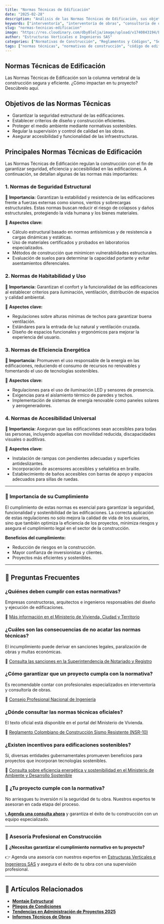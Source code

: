 ```yaml
---
title: "Normas Técnicas de Edificación"
date: "2025-02-28"
description: "Análisis de las Normas Técnicas de Edificación, sus objetivos, principales normativas e importancia en el sector de la construcción."
keywords: ["interventoría", "interventoría de obras", "consultoría de obras", "supervisión de obras", "control de calidad", "normativas de construcción", "interventoría administrativa"]
slug: "normas-tecnicas-edificacion"
image: "https://res.cloudinary.com/dby8lelja/image/upload/v1740843194/Estructuras%20Verticales%20e%20Ingenieros%20SAS/Imagenes%20Blog/normas_tecnicas_de_edificaiones_oep7yg.webp"
author: "Estructuras Verticales e Ingenieros SAS"
categories: ["Normativas de Construcción", "Reglamentos y Códigos", "Seguridad Estructural", "Supervisión de Obras", "Diseño y Construcción", "Gestión de Proyectos", "Control de Calidad en Obras", "Seguridad Sísmica y Normativas"]
tags: ["normas técnicas", "normativas de construcción", "código de edificaciones", "seguridad estructural", "control de calidad", "inspección de obras", "supervisión técnica", "ingeniería civil", "cumplimiento normativo", "planificación urbana", "diseño estructural", "eficiencia constructiva", "responsabilidad legal", "normas antisísmicas", "infraestructura segura", "sostenibilidad en construcción", "eficiencia energética"]
---
```


## Normas Técnicas de Edificación

Las Normas Técnicas de Edificación son la columna vertebral de la construcción segura y eficiente. ¿Cómo impactan en tu proyecto? Descúbrelo aquí.

## Objetivos de las Normas Técnicas

- Garantizar la seguridad estructural de las edificaciones.
- Establecer criterios de diseño y construcción eficientes.
- Proteger el medio ambiente mediante normativas sostenibles.
- Regular la supervisión y control de calidad en las obras.
- Asegurar accesibilidad y funcionalidad de las infraestructuras.

## Principales Normas Técnicas de Edificación

Las Normas Técnicas de Edificación regulan la construcción con el fin de garantizar seguridad, eficiencia y accesibilidad en las edificaciones. A continuación, se detallan algunas de las normas más importantes:

### **1. Normas de Seguridad Estructural**

📌 **Importancia:** Garantizan la estabilidad y resistencia de las edificaciones frente a fuerzas externas como sismos, vientos y sobrecargas estructurales. Estas normas buscan reducir el riesgo de colapsos y daños estructurales, protegiendo la vida humana y los bienes materiales.

📖 **Aspectos clave:**
- Cálculo estructural basado en normas antisísmicas y de resistencia a cargas dinámicas y estáticas.
- Uso de materiales certificados y probados en laboratorios especializados.
- Métodos de construcción que minimicen vulnerabilidades estructurales.
- Evaluación de suelos para determinar la capacidad portante y evitar asentamientos diferenciales.

### **2. Normas de Habitabilidad y Uso**

📌 **Importancia:** Garantizan el confort y la funcionalidad de las edificaciones al establecer criterios para iluminación, ventilación, distribución de espacios y calidad ambiental.

📖 **Aspectos clave:**
- Regulaciones sobre alturas mínimas de techos para garantizar buena ventilación.
- Estándares para la entrada de luz natural y ventilación cruzada.
- Diseño de espacios funcionales y ergonómicos para mejorar la experiencia del usuario.

### **3. Normas de Eficiencia Energética**

📌 **Importancia:** Promueven el uso responsable de la energía en las edificaciones, reduciendo el consumo de recursos no renovables y fomentando el uso de tecnologías sostenibles.

📖 **Aspectos clave:**
- Regulaciones para el uso de iluminación LED y sensores de presencia.
- Exigencias para el aislamiento térmico de paredes y techos.
- Implementación de sistemas de energía renovable como paneles solares y aerogeneradores.

### **4. Normas de Accesibilidad Universal**

📌 **Importancia:** Aseguran que las edificaciones sean accesibles para todas las personas, incluyendo aquellas con movilidad reducida, discapacidades visuales o auditivas.

📖 **Aspectos clave:**
- Instalación de rampas con pendientes adecuadas y superficies antideslizantes.
- Incorporación de ascensores accesibles y señalética en braille.
- Establecimiento de baños accesibles con barras de apoyo y espacios adecuados para sillas de ruedas.

---

### 📌 **Importancia de su Cumplimiento**

El cumplimiento de estas normas es esencial para garantizar la seguridad, funcionalidad y sostenibilidad de las edificaciones. La correcta aplicación de estas regulaciones no solo mejora la calidad de vida de los usuarios, sino que también optimiza la eficiencia de los proyectos, minimiza riesgos y asegura el cumplimiento legal en el sector de la construcción.

**Beneficios del cumplimiento:**
- Reducción de riesgos en la construcción.
- Mayor confianza de inversionistas y clientes.
- Proyectos más eficientes y sostenibles.

---
## 📌 Preguntas Frecuentes

### ¿Quiénes deben cumplir con estas normativas?
Empresas constructoras, arquitectos e ingenieros responsables del diseño y ejecución de edificaciones.

🔗 [Más información en el Ministerio de Vivienda, Ciudad y Territorio](https://minvivienda.gov.co/)

### ¿Cuáles son las consecuencias de no acatar las normas técnicas?
El incumplimiento puede derivar en sanciones legales, paralización de obras y multas económicas.

🔗 [Consulta las sanciones en la Superintendencia de Notariado y Registro](https://www.supernotariado.gov.co/)

### ¿Cómo garantizar que un proyecto cumpla con la normativa?
Es recomendable contar con profesionales especializados en interventoría y consultoría de obras.

🔗 [Consejo Profesional Nacional de Ingeniería](https://www.copnia.gov.co/tramites-y-servicios/registro-profesional-para-ingenieros-y-afines)

### ¿Dónde consultar las normas técnicas oficiales?
El texto oficial está disponible en el portal del Ministerio de Vivienda.

🔗 [Reglamento Colombiano de Construcción Sismo Resistente (NSR-10)](https://minvivienda.gov.co/sites/default/files/documentos/normas-sismo-resistentes-nsr-10.pdf)

### ¿Existen incentivos para edificaciones sostenibles?
Sí, diversas entidades gubernamentales promueven beneficios para proyectos que incorporan tecnologías sostenibles.

🔗 [Consulta sobre eficiencia energética y sostenibilidad en el Ministerio de Ambiente y Desarrollo Sostenible](https://www.minambiente.gov.co/)



### 🚀 **¿Tu proyecto cumple con la normativa?**  

No arriesgues tu inversión ni la seguridad de tu obra. Nuestros expertos te asesoran en cada etapa del proceso.  

[📞 **Agenda una consulta ahora**](https://www.estructurasverticales.com/contacto) y garantiza el éxito de tu construcción con un equipo especializado.  


---

### 🔹 Asesoría Profesional en Construcción

📢 **¿Necesitas garantizar el cumplimiento normativo en tu proyecto?**

👉 Agenda una asesoría con nuestros expertos en [Estructuras Verticales e Ingenieros SAS](https://www.estructurasverticales.com/) y asegura el éxito de tu obra con una supervisión profesional.

---

## 📌 Artículos Relacionados  
- **[Montaje Estructural](https://www.estructurasverticales.com/blog/montaje-estructural-construccion)**  
- **[Pliegos de Condiciones](https://www.estructurasverticales.com/blog/elaboracion-pliegos-condiciones)**  
- **[Tendencias en Administración de Proyectos 2025](https://www.estructurasverticales.com/blog/administracion-proyectos-construccion)**  
- **[Informes Técnicos de Obras](https://www.estructurasverticales.com/blog/informes-tecnicos-obras)**

